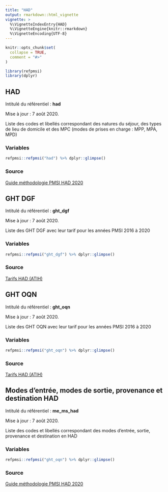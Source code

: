 ```yaml
---
title: "HAD"
output: rmarkdown::html_vignette
vignette: >
  %\VignetteIndexEntry{HAD}
  %\VignetteEngine{knitr::rmarkdown}
  %\VignetteEncoding{UTF-8}
---
```


```r
knitr::opts_chunk$set(
  collapse = TRUE,
  comment = "#>"
)
```

```r
library(refpmsi)
library(dplyr)
```

## HAD

Intitulé du référentiel : **had**

Mise à jour : 7 août 2020.  

Liste des codes et libellés correspondant des natures du séjour, des types de lieu de domicile et des MPC (modes de prises en charge : MPP, MPA, MPD)  

### Variables  

```r

refpmsi::refpmsi("had") %>% dplyr::glimpse()

```

### Source  

[Guide méthodologie PMSI HAD 2020](https://www.atih.sante.fr/sites/default/files/public/content/3732/guide-methodo-had-2020_version_provisoire_2_erratum.pdf)  

## GHT DGF

Intitulé du référentiel : **ght_dgf**

Mise à jour : 7 août 2020.  

Liste des GHT DGF avec leur tarif pour les années PMSI 2016 à 2020

### Variables  

```r

refpmsi::refpmsi("ght_dgf") %>% dplyr::glimpse()

```

### Source  

[Tarifs HAD (ATIH)](https://www.atih.sante.fr/tarifs-mco-et-had)  

## GHT OQN

Intitulé du référentiel : **ght_oqn**

Mise à jour : 7 août 2020.  

Liste des GHT OQN avec leur tarif pour les années PMSI 2016 à 2020

### Variables  

```r

refpmsi::refpmsi("ght_oqn") %>% dplyr::glimpse()

```

### Source  

[Tarifs HAD (ATIH)](https://www.atih.sante.fr/tarifs-mco-et-had)  

## Modes d'entrée, modes de sortie, provenance et destination HAD

Intitulé du référentiel : **me_ms_had**

Mise à jour : 7 août 2020.  

Liste des codes et libellés correspondant des modes d'entrée, sortie, provenance et destination en HAD

### Variables  

```r

refpmsi::refpmsi("ght_oqn") %>% dplyr::glimpse()

```

### Source  

[Guide méthodologie PMSI HAD 2020](https://www.atih.sante.fr/sites/default/files/public/content/3732/guide-methodo-had-2020_version_provisoire_2_erratum.pdf)  
